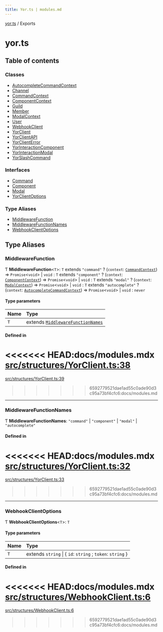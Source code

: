 ```yaml
---
title: Yor.ts | modules.md
---
```

[yor.ts](README.md) / Exports

# yor.ts

## Table of contents

### Classes

- [AutocompleteCommandContext](classes/AutocompleteCommandContext.md)
- [Channel](classes/Channel.md)
- [CommandContext](classes/CommandContext.md)
- [ComponentContext](classes/ComponentContext.md)
- [Guild](classes/Guild.md)
- [Member](classes/Member.md)
- [ModalContext](classes/ModalContext.md)
- [User](classes/User.md)
- [WebhookClient](classes/WebhookClient.md)
- [YorClient](classes/YorClient.md)
- [YorClientAPI](classes/YorClientAPI.md)
- [YorClientError](classes/YorClientError.md)
- [YorInteractionComponent](classes/YorInteractionComponent.md)
- [YorInteractionModal](classes/YorInteractionModal.md)
- [YorSlashCommand](classes/YorSlashCommand.md)

### Interfaces

- [Command](interfaces/Command.md)
- [Component](interfaces/Component.md)
- [Modal](interfaces/Modal.md)
- [YorClientOptions](interfaces/YorClientOptions.md)

### Type Aliases

- [MiddlewareFunction](modules.md#middlewarefunction)
- [MiddlewareFunctionNames](modules.md#middlewarefunctionnames)
- [WebhookClientOptions](modules.md#webhookclientoptions)

## Type Aliases

### MiddlewareFunction

Ƭ **MiddlewareFunction**\<`T`\>: `T` extends ``"command"`` ? (`context`: [`CommandContext`](classes/CommandContext.md)) => `Promise`\<`void`\> \| `void` : `T` extends ``"component"`` ? (`context`: [`ComponentContext`](classes/ComponentContext.md)) => `Promise`\<`void`\> \| `void` : `T` extends ``"modal"`` ? (`context`: [`ModalContext`](classes/ModalContext.md)) => `Promise`\<`void`\> \| `void` : `T` extends ``"autocomplete"`` ? (`context`: [`AutocompleteCommandContext`](classes/AutocompleteCommandContext.md)) => `Promise`\<`void`\> \| `void` : `never`

#### Type parameters

| Name | Type |
| :------ | :------ |
| `T` | extends [`MiddlewareFunctionNames`](modules.md#middlewarefunctionnames) |

#### Defined in

<<<<<<< HEAD:docs/modules.mdx
[src/structures/YorClient.ts:38](https://github.com/OreOreki/interactions.ts/blob/dd9125a/src/structures/YorClient.ts#L38)
=======
[src/structures/YorClient.ts:39](https://github.com/OreOreki/yor.ts/blob/dd9125a/src/structures/YorClient.ts#L39)
>>>>>>> 6592779521dae1ad55c0ade90d3c95a73bf4cfc6:docs/modules.md

___

### MiddlewareFunctionNames

Ƭ **MiddlewareFunctionNames**: ``"command"`` \| ``"component"`` \| ``"modal"`` \| ``"autocomplete"``

#### Defined in

<<<<<<< HEAD:docs/modules.mdx
[src/structures/YorClient.ts:32](https://github.com/OreOreki/interactions.ts/blob/dd9125a/src/structures/YorClient.ts#L32)
=======
[src/structures/YorClient.ts:33](https://github.com/OreOreki/yor.ts/blob/dd9125a/src/structures/YorClient.ts#L33)
>>>>>>> 6592779521dae1ad55c0ade90d3c95a73bf4cfc6:docs/modules.md

___

### WebhookClientOptions

Ƭ **WebhookClientOptions**\<`T`\>: `T`

#### Type parameters

| Name | Type |
| :------ | :------ |
| `T` | extends `string` \| \{ `id`: `string` ; `token`: `string`  } |

#### Defined in

<<<<<<< HEAD:docs/modules.mdx
[src/structures/WebhookClient.ts:6](https://github.com/OreOreki/interactions.ts/blob/dd9125a/src/structures/WebhookClient.ts#L6)
=======
[src/structures/WebhookClient.ts:6](https://github.com/OreOreki/yor.ts/blob/dd9125a/src/structures/WebhookClient.ts#L6)
>>>>>>> 6592779521dae1ad55c0ade90d3c95a73bf4cfc6:docs/modules.md

